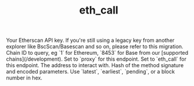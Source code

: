 ﻿---
title: 'eth_call'
description: 'Execute a call without creating a transaction.'
api: 'GET /v2/api'
keywords: ['eth_call', 'execute call']
---


<CreditChip description="Executes a new message call without creating a transaction" />

  <ParamField query="apikey" type="string">
    Your Etherscan API key. If you're still using a legacy key from another explorer like BscScan/Basescan and so on, please refer to this migration.
  </ParamField>
  <ParamField query="chainid" type="string" default="1">
    Chain ID to query, eg `1` for Ethereum, `8453` for Base from our [supported chains](/development).
  </ParamField>
  <ParamField query="module" type="string" default="proxy">
    Set to `proxy` for this endpoint.
  </ParamField>
  <ParamField query="action" type="string" default="eth_call">
    Set to `eth_call` for this endpoint.
  </ParamField>
  <ParamField query="to" type="string" default="0xAEEF46DB4855E25702F8237E8f403FddcaF931C0">
    The address to interact with.
  </ParamField>
  <ParamField query="data" type="string" default="0x70a08231000000000000000000000000e16359506c028e51f16be38986ec5746251e9724">
    Hash of the method signature and encoded parameters.
  </ParamField>
  <ParamField query="tag" type="string" default="latest">
    Use `latest`, `earliest`, `pending`, or a block number in hex.
  </ParamField>
